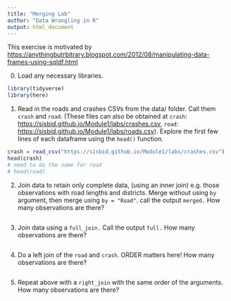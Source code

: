```yaml
---
title: "Merging Lab"
author: "Data Wrangling in R"
output: html_document
---
```


This exercise is motivated by <https://anythingbutrbitrary.blogspot.com/2012/08/manipulating-data-frames-using-sqldf.html>

0. Load any necessary libraries.

```r
library(tidyverse)
library(here)
```


1.  Read in the roads and crashes CSVs from the data/ folder. Call them `crash` and `road`. (These files can also be obtained at `crash`: <https://sisbid.github.io/Module1/labs/crashes.csv>, `road`: <https://sisbid.github.io/Module1/labs/roads.csv>). Explore the first few lines of each dataframe using the `head()` function. 

```r
crash = read_csv("https://sisbid.github.io/Module1/labs/crashes.csv")
head(crash)
# need to do the same for road
# head(road)
```


2. Join data to retain only complete data, (using an inner join) e.g. those observations with road lengths and districts.  Merge without using `by` argument, then merge using `by = "Road"`. call the output `merged.`  How many observations are there?

```r

```

3. Join data using a `full_join.`  Call the output `full.`   How many observations are there?

```r

```

4. Do a left join of the `road` and `crash`.  ORDER matters here!  How many observations are there?

```r

```

5. Repeat above with a `right_join` with the same order of the arguments. How many observations are there?

```r

```
